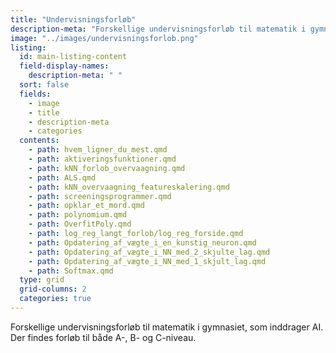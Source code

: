 ```yaml
---
title: "Undervisningsforløb"
description-meta: "Forskellige undervisningsforløb til matematik i gymnasiet, som inddrager AI. Der findes forløb til både A-, B- og C-niveau."
image: "../images/undervisningsforlob.png"
listing:
  id: main-listing-content
  field-display-names:
    description-meta: " "
  sort: false
  fields: 
    - image
    - title
    - description-meta
    - categories
  contents: 
    - path: hvem_ligner_du_mest.qmd
    - path: aktiveringsfunktioner.qmd 
    - path: kNN_forlob_overvaagning.qmd
    - path: ALS.qmd
    - path: kNN_overvaagning_featureskalering.qmd   
    - path: screeningsprogrammer.qmd 
    - path: opklar_et_mord.qmd 
    - path: polynomium.qmd
    - path: OverfitPoly.qmd
    - path: log_reg_langt_forlob/log_reg_forside.qmd 
    - path: Opdatering_af_vægte_i_en_kunstig_neuron.qmd
    - path: Opdatering_af_vægte_i_NN_med_2_skjulte_lag.qmd
    - path: Opdatering_af_vægte_i_NN_med_1_skjult_lag.qmd
    - path: Softmax.qmd
  type: grid
  grid-columns: 2
  categories: true
---
```


Forskellige undervisningsforløb til matematik i gymnasiet, som inddrager AI. Der findes forløb til både A-, B- og C-niveau.

::: {#main-listing-content}
:::
